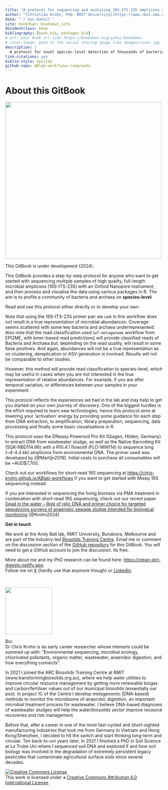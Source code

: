 ```yaml
---
title: "A protocol for sequencing and analysing 16S-ITS-23S amplicons using Oxford Nanopore's Native Barcoding kit to profile prokaryotes on species-level in a mixed community [Under development]"
author: "[Christian Krohn, PhD, RMIT University](https://www.rmit.edu.au/contact/staff-contacts/academic-staff/k/krohn---christian)"
date: "`r Sys.Date()`"
site: bookdown::bookdown_site
documentclass: book
bibliography: [book.bib, packages.bib]
# url: your book url like https://bookdown.org/yihui/bookdown
# cover-image: path to the social sharing image like images/cover.jpg
description: |
  A protocol for novel speciec-level detection of thousands of bacteria and archaea.
link-citations: yes
biblio-style: apalike
github-repo: ABlab-workflows-longreads
---
```


# About this GitBook {#about}

![](./img/vectorstock_23650232.jpg){width="500"}

This GitBook is under development (2024).

This GitBook provides a step-by-step protocol for anyone who want to get started with sequencing multiple samples of high quality, full-length microbial amplicons (16S-ITS-23S) with an Oxford Nanopore instrument, and then process and visualise the data using various packages in R. The aim is to profile a community of bacteria and archaea on **species-level**.

Read and use this protocol either directly or to develop your own. 

Note that using the 16S-ITS-23S primer pair we use in this workflow does not result in a true representation of microbial abundances. Coverage seems scattered with some key bacteria and archaea underrepresented. Also note that the read classification used (`wf-metagenome` workflow from EPI2ME, with kmer-based read predictions) will provide classified reads of Bacteria and Archaea but, depending on the read quality, will result in some false positives. And again, abundances will not be a true representation as no clustering, dereplication or ASV generation is involved. Results will not be comparable to other studies.

However, this method will provide read classification to species-level, which may be useful in cases when you are not interested in the true representation of relative abundances. For example, if you are after temporal variation, or differences between your samples in your experiment.

This protocol reflects the experiences we had in the lab and may help to get you started on your own journey of discovery. One of the biggest hurdles is the effort required to learn new technologies, hence this protocol aims at lowering your 'activation' energy by providing some guidance for each step from DNA extraction, to amplification, library preparation, sequencing, data processing and finally some basic visualisations in R.

This protocol uses the DNeasy Powersoil Pro Kit (Qiagen, Hilden, Germany) to extract DNA from wastewater sludge, as well as the Native Barcoding Kit (SQK-NBD114.96) with a R10.4.1 flowcell (FLO-MIN114) to sequence long (\~4-4.4 kb) amplicons from environmental DNA. The primer used was developed by [@Martijn2019]. Initial costs to purchase all consumables will be \~AUD\$7,700.

Check out our workflows for short-read 16S sequencing at <https://chris-krohn.github.io/ABlab-workflows> if you want to get started with Miseq 16S sequencing instead.

If you are interested in sequencing the living biomass via PMA treatment in combination with short-read 16S sequencing, check out our recent paper [Dead in the water – Role of relic DNA and primer choice for targeted sequencing surveys of anaerobic sewage sludge intended for biological monitoring](https://doi.org/10.1016/j.watres.2024.121354) [@Krohn2024]

**Get in touch**

We work at the Andy Ball lab, RMIT University, Bundoora, Melbourne and are part of the Industry-led [Biosolids Training Centre](https://www.transformingbiosolids.org.au). Email me or comment on the discussion section of the [GitHub repository](https://github.com/chrismitbiz/ABlab-workflows/discussions/){target="_blank"} for this GitBook. You will need to get a GitHub account to join the discussion. Its free.

More about me and my PhD research can be found here: <https://clean-dirt-digests.netlify.app>.\
Follow me on [X](https://twitter.com/CleanDirtChris) (hardly use that anymore though) or [LinkedIn](https://www.linkedin.com/in/christian-krohn-54904855).
 
 

![](./img/avatar.jpg){width="150"}

Bio:\
Dr Chris Krohn is an early career researcher whose interests could be summed up with: “Environmental sequencing, microbial ecology, chlorinated pollutants, organic matter, wastewater, anaerobic digestion, and how everything connects".

In 2021 I joined the ARC Biosolids Training Centre at RMIT (www.transformingbiosolids.org.au), where we help water utilities to improve circular resource management by getting more renewable biogas and carbon/fertiliser values out of our municipal biosolids (essentially our poo). In project 1C of the Centre I develop metagenomic (DNA-based) methods to monitor the microbiome of anaerobic digestion, an important microbial treatment process for wastewater. I believe DNA-based diagnoses of wastewater sludges will help the water/biosolids sector improve resource recoveries and risk management.

Before that, after a career in one of the most fast-cycled and short-sighted manufacturing industries that took me from Germany to Vietnam and Hong Kong/Shenzhen, I decided to hit the switch and start thinking long-term and circular. Ten back-to-uni years later, in 2021 I finished a PhD in Soil Science at La Trobe Uni where I sequenced soil DNA and explored if and how soil biology was involved in the degradation of extremely persistent legacy pesticides that contaminate agricultural surface soils since several decades.\

<a rel="license" href="http://creativecommons.org/licenses/by/4.0/"><img src="https://i.creativecommons.org/l/by/4.0/88x31.png" alt="Creative Commons License" style="border-width:0"/></a><br />This work is licensed under a <a rel="license" href="http://creativecommons.org/licenses/by/4.0/">Creative Commons Attribution 4.0 International License</a>.

